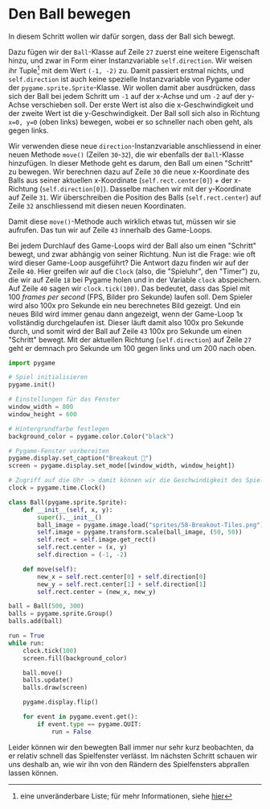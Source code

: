 # Den Ball bewegen
In diesem Schritt wollen wir dafür sorgen, dass der Ball sich bewegt.

Dazu fügen wir der `Ball`-Klasse auf Zeile `27` zuerst eine weitere Eigenschaft hinzu, und zwar in Form einer Instanzvariable `self.direction`. Wir weisen ihr Tuple[^1] mit dem Wert `(-1, -2)` zu. Damit passiert erstmal nichts, und `self.direction` ist auch keine spezielle Instanzvariable von Pygame oder der `pygame.sprite.Sprite`-Klasse. Wir wollen damit aber ausdrücken, dass sich der Ball bei jedem Schritt um `-1` auf der x-Achse und um `-2` auf der y-Achse verschieben soll. Der erste Wert ist also die x-Geschwindigkeit und der zweite Wert ist die y-Geschwindigkeit. Der Ball soll sich also in Richtung `x=0, y=0` (oben links) bewegen, wobei er so schneller nach oben geht, als gegen links.

Wir verwenden diese neue `direction`-Instanzvariable anschliessend in einer neuen Methode `move()` (Zeilen `30`-`32`), die wir ebenfalls der `Ball`-Klasse hinzufügen. In dieser Methode geht es darum, den Ball um einen "Schritt" zu bewegen. Wir berechnen dazu auf Zeile `30` die neue x-Koordinate des Balls aus seiner aktuellen x-Koordinate (`self.rect.center[0]`) + der x-Richtung (`self.direction[0]`). Dasselbe machen wir mit der y-Koordinate auf Zeile `31`. Wir überschreiben die Position des Balls (`self.rect.center`) auf Zeile `32` anschliessend mit diesen neuen Koordinaten.

Damit diese `move()`-Methode auch wirklich etwas tut, müssen wir sie aufrufen. Das tun wir auf Zeile `43` innerhalb des Game-Loops.

Bei jedem Durchlauf des Game-Loops wird der Ball also um einen "Schritt" bewegt, und zwar abhängig von seiner Richtung. Nun ist die Frage: wie oft wird dieser Game-Loop ausgeführt? Die Antwort dazu finden wir auf der Zeile `40`. Hier greifen wir auf die `Clock` (also, die "Spieluhr", den "Timer") zu, die wir auf Zeile `18` bei Pygame holen und in der Variable `clock` abspeichern. Auf Zeile `40` sagen wir `clock.tick(100)`. Das bedeutet, dass das Spiel mit 100 _frames per second_ (FPS, Bilder pro Sekunde) laufen soll. Dem Spieler wird also 100x pro Sekunde ein neu berechnetes Bild gezeigt. Und ein neues Bild wird immer genau dann angezeigt, wenn der Game-Loop 1x vollständig durchgelaufen ist. Dieser läuft damit also 100x pro Sekunde durch, und somit wird der Ball auf Zeile `43` 100x pro Sekunde um einen "Schritt" bewegt. Mit der aktuellen Richtung (`self.direction`) auf Zeile `27` geht er demnach pro Sekunde um 100 gegen links und um 200 nach oben.

```python showLineNumbers {17-18,27,29-32,40,43}
import pygame

# Spiel initialisieren
pygame.init()

# Einstellungen für das Fenster
window_width = 800
window_height = 600

# Hintergrundfarbe festlegen
background_color = pygame.color.Color("black")

# Pygame-Fenster vorbereiten
pygame.display.set_caption("Breakout 👾")
screen = pygame.display.set_mode([window_width, window_height])

# Zugriff auf die Uhr -> damit können wir die Geschwindigkeit des Spiels anpassen
clock = pygame.time.Clock()

class Ball(pygame.sprite.Sprite):
    def __init__(self, x, y):
        super().__init__()
        ball_image = pygame.image.load("sprites/58-Breakout-Tiles.png")
        self.image = pygame.transform.scale(ball_image, (50, 50))
        self.rect = self.image.get_rect()
        self.rect.center = (x, y)
        self.direction = (-1, -2)

    def move(self):
        new_x = self.rect.center[0] + self.direction[0]
        new_y = self.rect.center[1] + self.direction[1]
        self.rect.center = (new_x, new_y)

ball = Ball(500, 300)
balls = pygame.sprite.Group()
balls.add(ball)

run = True
while run:
    clock.tick(100)
    screen.fill(background_color)

    ball.move()
    balls.update()
    balls.draw(screen)

    pygame.display.flip()

    for event in pygame.event.get():
        if event.type == pygame.QUIT:
            run = False
```

Leider können wir den bewegten Ball immer nur sehr kurz beobachten, da er relativ schnell das Spielfenster verlässt. Im nächsten Schritt schauen wir uns deshalb an, wie wir ihn von den Rändern des Spielfensters abprallen lassen können.

[^1]: eine unveränderbare Liste; für mehr Informationen, siehe [hier](https://www.w3schools.com/python/python_tuples.asp)
